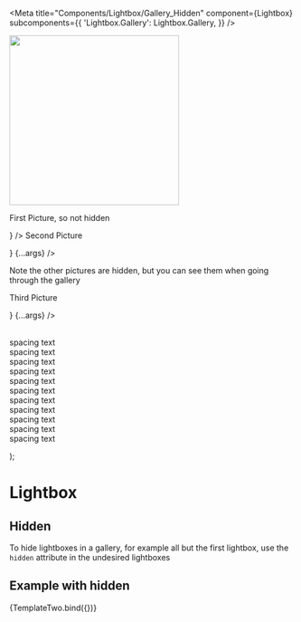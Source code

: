 

<Meta
  title="Components/Lightbox/Gallery_Hidden"
  component={Lightbox}
  subcomponents={{
    'Lightbox.Gallery': Lightbox.Gallery,
  }}
/>

  <span>
    <Lightbox.Gallery>
      <Lightbox
        title="Example lightbox 1"
        src="https://media.npr.org/assets/img/2021/08/11/gettyimages-1279899488_wide-e28def62c2d01ee6368d9aa312c68998415b5e72-s1100-c50.jpg"
        children={
          <span>
            <img
              src="https://media.npr.org/assets/img/2021/08/11/gettyimages-1279899488_wide-e28def62c2d01ee6368d9aa312c68998415b5e72-s1100-c50.jpg"
              height="300px"
            />
            <p>First Picture, so not hidden</p>
          </span>
        }
      />
      <Lightbox
        title="Example lightbox 2"
        src="https://encrypted-tbn0.gstatic.com/images?q=tbn:ANd9GcSTJh5kgOqt5xacw9IhGakSqpdNDcvjhq6qiLGcfEu-u2Q8OeazkXIh_tLZx0F0ue5eGIk&usqp=CAU"
        children={<p>Second Picture</p>}
        {...args}
      />
      <p>
        Note the other pictures are hidden, but you can see them when going
        through the gallery
      </p>
      <Lightbox
        title="Example lightbox 3"
        src="https://www.fearfreehappyhomes.com/wp-content/uploads/2020/08/shutterstock_707431309-e1554172878508.jpg"
        children={<p>Third Picture</p>}
        {...args}
      />
    </Lightbox.Gallery>
    <p>
      <br />
      spacing text
      <br />
      spacing text
      <br />
      spacing text
      <br />
      spacing text
      <br />
      spacing text
      <br />
      spacing text
      <br />
      spacing text
      <br />
      spacing text
      <br />
      spacing text
      <br />
      spacing text
      <br />
      spacing text
      <br />
    </p>
  </span>
);

# Lightbox

## Hidden

To hide lightboxes in a gallery, for example all but the first lightbox, use the `hidden` attribute in the
undesired lightboxes

## Example with hidden

<Canvas>
  <Story name="Gallery_Hidden" args={{ hidden: true }}>
    {TemplateTwo.bind({})}
  </Story>
</Canvas>
